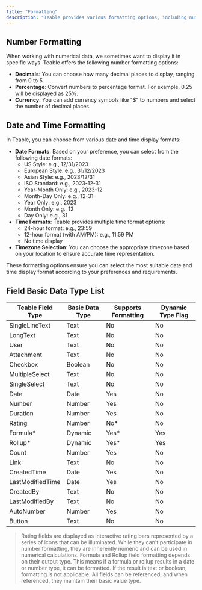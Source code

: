 ```yaml
---
title: "Formatting"
description: "Teable provides various formatting options, including number formatting, date/time formatting, and text formatting, to ensure data is displayed appropriately in different contexts."
---
```


## Number Formatting

When working with numerical data, we sometimes want to display it in specific ways. Teable offers the following number formatting options:

* **Decimals**: You can choose how many decimal places to display, ranging from 0 to 5.
* **Percentage**: Convert numbers to percentage format. For example, 0.25 will be displayed as 25%.
* **Currency**: You can add currency symbols like "$" to numbers and select the number of decimal places.

## Date and Time Formatting

In Teable, you can choose from various date and time display formats:

* **Date Formats**: Based on your preference, you can select from the following date formats:
  * US Style: e.g., 12/31/2023
  * European Style: e.g., 31/12/2023
  * Asian Style: e.g., 2023/12/31
  * ISO Standard: e.g., 2023-12-31
  * Year-Month Only: e.g., 2023-12
  * Month-Day Only: e.g., 12-31
  * Year Only: e.g., 2023
  * Month Only: e.g., 12
  * Day Only: e.g., 31
* **Time Formats**: Teable provides multiple time format options:
  * 24-hour format: e.g., 23:59
  * 12-hour format (with AM/PM): e.g., 11:59 PM
  * No time display
* **Timezone Selection**: You can choose the appropriate timezone based on your location to ensure accurate time representation.

These formatting options ensure you can select the most suitable date and time display format according to your preferences and requirements.

## Field Basic Data Type List
| Teable Field Type | Basic Data Type | Supports Formatting | Dynamic Type Flag |
| ---------------- | --------------- | ------------------ | ----------------- |
| SingleLineText | Text | No | No |
| LongText | Text | No | No |
| User | Text | No | No |
| Attachment | Text | No | No |
| Checkbox | Boolean | No | No |
| MultipleSelect | Text | No | No |
| SingleSelect | Text | No | No |
| Date | Date | Yes | No |
| Number | Number | Yes | No |
| Duration | Number | Yes | No |
| Rating | Number | No* | No |
| Formula* | Dynamic | Yes* | Yes |
| Rollup* | Dynamic | Yes* | Yes |
| Count | Number | Yes | No |
| Link | Text | No | No |
| CreatedTime | Date | Yes | No |
| LastModifiedTime | Date | Yes | No |
| CreatedBy | Text | No | No |
| LastModifiedBy | Text | No | No |
| AutoNumber | Number | Yes | No |
| Button | Text | No | No |

> Rating fields are displayed as interactive rating bars represented by a series of icons that can be illuminated. While they can't participate in number formatting, they are inherently numeric and can be used in numerical calculations.
> Formula and Rollup field formatting depends on their output type. This means if a formula or rollup results in a date or number type, it can be formatted. If the result is text or boolean, formatting is not applicable.
> All fields can be referenced, and when referenced, they maintain their basic value type.
